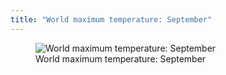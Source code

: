 ```yaml
---
title: "World maximum temperature: September"
---
```


![World maximum temperature: September](images/tmax_9.png)